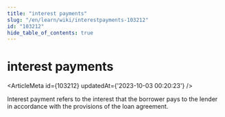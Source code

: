```yaml
---
title: "interest payments"
slug: "/en/learn/wiki/interestpayments-103212"
id: "103212"
hide_table_of_contents: true
---
```



# interest payments

<ArticleMeta id={103212} updatedAt={'2023-10-03 00:20:23'} />
<div className='border-solid border-b border-t-0 my-4 border-[var(--ifm-color-gray-300)]' />

Interest payment refers to the interest that the borrower pays to the lender in accordance with the provisions of the loan agreement.
